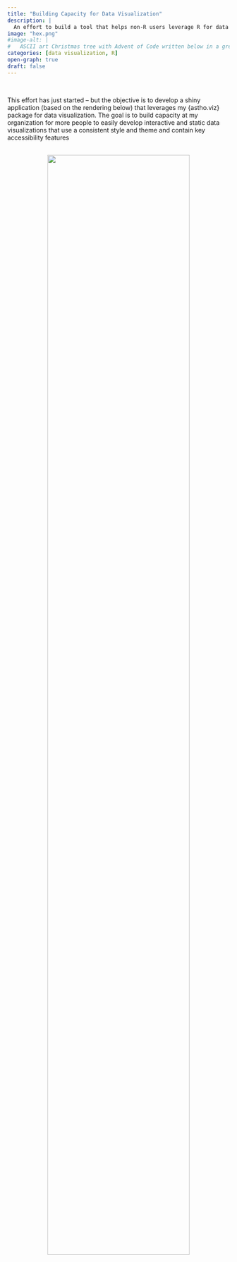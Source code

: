 ```yaml
---
title: "Building Capacity for Data Visualization"
description: |
  An effort to build a tool that helps non-R users leverage R for data viz.
image: "hex.png"
#image-alt: |
#	ASCII art Christmas tree with Advent of Code written below in a green monospace font.
categories: [data visualization, R]
open-graph: true
draft: false
---
```


<br> 

This effort has just started -- but the objective is to develop a shiny application (based on the rendering below) that leverages my {astho.viz} package for data visualization. The goal is to build capacity at my organization for more people to easily develop interactive and static data visualizations that use a consistent style and theme and contain key accessibility features

<br>
<center>
![](hex.png){fig-alt="A mockup of a shiny application that allows users to generate data visualizations." width=80%}
</center>

